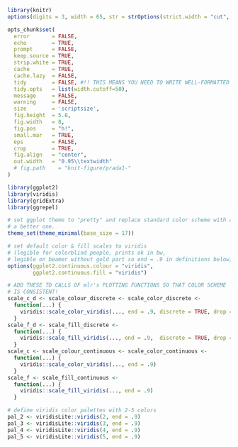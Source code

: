```r
library(knitr)
options(digits = 3, width = 65, str = strOptions(strict.width = "cut", vec.len = 3))

opts_chunk$set(
  error       = FALSE,
  echo        = TRUE,
  prompt      = FALSE,
  keep.source = TRUE,
  strip.white = TRUE,
  cache       = TRUE,
  cache.lazy  = FALSE,
  tidy        = FALSE, #!! THIS MEANS YOU NEED TO WRITE WELL-FORMATTED CODE YOURSELF!
  tidy.opts   = list(width.cutoff=50),
  message     = FALSE,
  warning     = FALSE,
  size        = 'scriptsize',
  fig.height  = 5.8,
  fig.width   = 8,
  fig.pos     = "h!",
  small.mar   = TRUE,
  eps         = FALSE,
  crop        = TRUE,
  fig.align   = "center",
  out.width   = "0.95\\textwidth"
  # fig.path    = "knit-figure/prada1-"
)
```

```r
library(ggplot2)
library(viridis)
library(gridExtra)
library(ggrepel)
```

```r
# set ggplot theme to "pretty" and replace standard color scheme with a
# a better one.
theme_set(theme_minimal(base_size = 17))

# set default color & fill scales to viridis
# (legible for colorblind people, prints ok in bw,
# legible on beamer without gold part so end = .9 in definitions below)
options(ggplot2.continuous.colour = "viridis",
        ggplot2.continuous.fill = "viridis")

# ADD THESE TO CALLS OF mlr's PLOTTING FUNCTIONS SO THAT COLOR SCHEME
# IS CONSISTENT!
scale_c_d <- scale_colour_discrete <- scale_color_discrete <-
  function(...) {
    viridis::scale_color_viridis(..., end = .9, discrete = TRUE, drop = TRUE)
  }
scale_f_d <- scale_fill_discrete <-
  function(...) {
    viridis::scale_fill_viridis(..., end = .9,  discrete = TRUE, drop = TRUE)
  }
scale_c <- scale_colour_continuous <- scale_color_continuous <-
  function(...) {
    viridis::scale_color_viridis(..., end = .9)
  }
scale_f <- scale_fill_continuous <-
  function(...) {
    viridis::scale_fill_viridis(..., end = .9)
  }  

# define viridis color palettes with 2-5 colors
pal_2 <- viridisLite::viridis(2, end = .9)
pal_3 <- viridisLite::viridis(3, end = .9)
pal_4 <- viridisLite::viridis(4, end = .9)
pal_5 <- viridisLite::viridis(5, end = .9)

```
